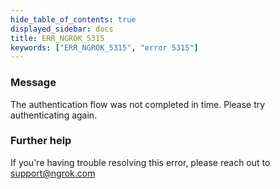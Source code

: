 ```yaml
---
hide_table_of_contents: true
displayed_sidebar: docs
title: ERR_NGROK_5315
keywords: ["ERR_NGROK_5315", "error 5315"]
---
```


### Message

The authentication flow was not completed in time. Please try authenticating again.

### Further help

If you're having trouble resolving this error, please reach out to [support@ngrok.com](mailto:support@ngrok.com?subject=Help%20with%20ERR_NGROK_5315)
